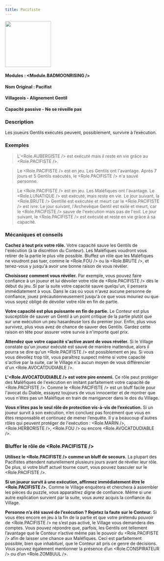 ```yaml
---
title: Pacifiste
---
```



<img src='/img/blood-on-the-clocktower/roles/pacifiste.png' height='150' />

#### Modules : <Module.BADMOONRISING />
#### Nom Original : Pacifist
#### Villageois - Alignement Gentil
#### Capacité passive - Ne se réveille pas

### Description

Les joueurs Gentils exécutés peuvent, possiblement, survivre à l’exécution.
 
### Exemples

> L'<Role.AUBERGISTE /> est exécuté mais il reste en vie grâce au <Role.PACIFISTE />. 

> Le <Role.PACIFISTE /> est en jeu. Les Gentils ont l'avantage. Après 7 jours et 5 Gentils exécutés, le <Role.PACIFISTE /> n'a sauvé personne. 

> Le <Role.PACIFISTE /> est en jeu. Les Maléfiques ont l'avantage. Le <Role.LUNATIQUE /> est exécuté, mais reste en vie. Le jour suivant, la <Role.BRUTE /> Gentille est exécutée et meurt car le <Role.PACIFISTE /> est ivre. Le jour suivant, l'Archevêque Gentil est exilé et meurt, car le <Role.PACIFISTE /> sauve de l'exécution mais pas de l'exil. Le jour suivant, le <Role.PACIFISTE /> est exécuté et reste en vie grâce à sa capacité. 

### Mécaniques et conseils

**Cachez à tout prix votre rôle.** Votre capacité sauve les Gentils de l'exécution (à la discrétion du Conteur). Les Maléfiques voudront vous retirer de la partie le plus vite possible. Bluffez un rôle que les Maléfiques ne voudront pas tuer, comme le <Role.FOU /> ou la <Role.BRUTE />, et tenez-vous y jusqu'à avoir une bonne raison de vous révéler.

**Choisissez comment vous révéler.** Par exemple, vous pouvez faire confiance à un joueur et lui dévoiler votre rôle de <Role.PACIFISTE /> dès le début du jeu. Si par la suite votre capacité sauve quelqu'un, il pensera immédiatement à vous. Dans le cas où vous n'avez aucune personne de confiance, jouez précautionneusement jusqu'à ce que vous mouriez ou que vous soyez obligé de dévoiler votre rôle en fin de partie.

**Votre capacité est plus puissante en fin de partie.** Le Conteur est plus susceptible de sauver un Gentil à un point critique de la partie plutôt que sur une exécution un peu hasardeuse lors du premier jour. Enfin, plus vous survivez, plus vous avez de chance de sauver des Gentils. Gardez cette raison en tête pour assurer votre survie à n'importe quel prix.

**Attendez que votre capacité s'active avant de vous révéler.** Si le Village constate qu'un joueur exécuté est sauvé de manière inattendue, alors il pourra se dire qu'un <Role.PACIFISTE /> est possiblement en jeu. Si vous vous dévoilez trop tôt, vous paraîtrez suspect même si votre capacité s'active par la suite, car le Village n'a aucun moyen de vous différencier d'un <Role.AVOCATDUDIABLE />. 

**L'<Role.AVOCATDUDIABLE /> est votre pire ennemi.** Ce rôle peut protéger des Maléfiques de l'exécution en imitant parfaitement votre capacité de <Role.PACIFISTE />. Comme le <Role.PACIFISTE /> est un bluff facile pour l'avocat du Diable, essayez toujours de vous innocenter et de montrer que vous n'êtes pas un Maléfique en train de manigancer dans le dos du Village.

**Vous n’êtes pas le seul rôle de protection vis-à-vis de l’exécution.** Si un joueur survit à son exécution, n’en concluez pas forcément que vous en êtes responsable et continuez de mener l’enquête. Il y a beaucoup d'autres rôles qui peuvent protéger de l'exécution : <Role.MARIN />, <Role.HERBORISTE />, <Role.FOU /> ou encore <Role.AVOCATDUDIABLE />.

### Bluffer le rôle de <Role.PACIFISTE />

**Utilisez le <Role.PACIFISTE /> comme un bluff de secours.** La plupart des Pacifistes attendent naturellement plusieurs jours avant de révéler leur rôle. De plus, si votre bluff actuel tourne court, vous pouvez basculer sur le <Role.PACIFISTE />.

**Si un joueur survit à une exécution, affirmez immédiatement être le <Role.PACIFISTE />.** Comme le Village enquêtera et cherchera à assembler les pièces du puzzle, vous apparaitrez digne de confiance. Même si une autre explication survient par la suite, vous aurez acquis la confiance du Village. 

**Personne n’a été sauvé de l’exécution ? Rejetez la faute sur le Conteur.** Si vous êtes encore en jeu à la fin de la partie et que votre prétendu pouvoir de <Role.PACIFISTE /> ne s’est pas activé, le Village vous demandera des comptes. Vous pouvez répondre que, parfois, les Gentils ont tellement l’avantage que le Conteur n’active même pas le pouvoir du <Role.PACIFISTE /> afin de laisser une chance aux Maléfiques. Ceci est parfaitement possible, bien que inhabituel, que le Conteur ait pris ce genre de décisions. Vous pouvez également mentionner la présence d’un <Role.CONSPIRATEUR /> ou d’un <Role.ZOMBUUL />.
